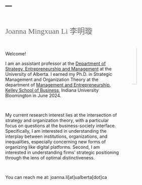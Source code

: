 ---
---
<link href="site_libs/fontawesome-free-6.0.0-beta3-web/css/all.css" rel="stylesheet">

&nbsp;

<img src="images/ASB.PNG" style="width:22%; border:0px solid; margin-left: 30px; margin-right: 20px；margin-top: 50px; object-fit: cover; border-radius: 80%;" align="right"  alt="Avatar">


<span style="color:Dimgrey; font-size: 18pt; font-family:'Verdana'" >Joanna Mingxuan Li </span>    <span style="color:Dimgrey; font-size: 18pt; font-family:'Verdana'" >李明璇</span>

&nbsp;

<p style="color:#778899; font-size: 13pt; font-family:'Arial'" >
Welcome!

I am an assistant professor at the [Department of Strategy, Entrepreneurship and Management](https://www.ualberta.ca/strategy-entrepreneurship-management/index.html) at the University of Alberta. I earned my Ph.D. in Strategic Management and Organization Theory at the department of [Management and Entrepreneurship](https://kelley.iu.edu/faculty-research/departments/management-entrepreneurship/index.html), [Kelley School of Business](https://kelley.iu.edu/), Indiana University Bloomington in June 2024.

&nbsp;

My current research interest lies at the intersection of strategy and organization theory, with a particular focus on questions at the business-society interface. Specifically, I am interested in understanding the interplay between institutions, organizations, and inequalities, especially concerning new forms of organizing like digital platforms. Second, I am interested in understanding firms’ strategic positioning through the lens of optimal distinctiveness. 

&nbsp;

You can reach me at: joanna.li[at]ualberta[dot]ca
